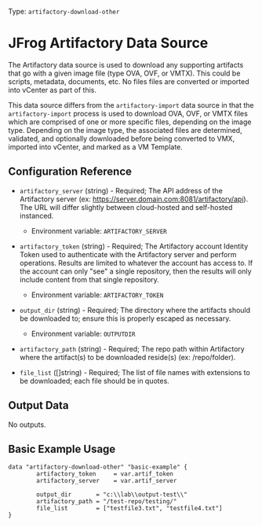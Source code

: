 Type: `artifactory-download-other`

# JFrog Artifactory Data Source

The Artifactory data source is used to download any supporting artifacts that go with a given image file (type OVA, OVF, or VMTX). This could be scripts, metadata, documents, etc. No files files are converted or imported into vCenter as part of this.

This data source differs from the `artifactory-import` data source in that the `artifactory-import` process is used to download OVA, OVF, or VMTX files which are comprised of one or more specific files, depending on the image type. Depending on the image type, the associated files are determined, validated, and optionally downloaded before being converted to VMX, imported into vCenter, and marked as a VM Template.


## Configuration Reference

- `artifactory_server` (string) - Required; The API address of the Artifactory server (ex: https://server.domain.com:8081/artifactory/api). The URL will differ slightly between cloud-hosted and self-hosted instanced.
    * Environment variable: `ARTIFACTORY_SERVER`
- `artifactory_token` (string) - Required; The Artifactory account Identity Token used to authenticate with the Artifactory server and perform operations. Results are limited to whatever the account has access to. If the account can only "see" a single repository, then the results will only include content from that single repository.
    * Environment variable: `ARTIFACTORY_TOKEN`

- `output_dir` (string) - Required; The directory where the artifacts should be downloaded to; ensure this is properly escaped as necessary.
    * Environment variable: `OUTPUTDIR`
- `artifactory_path` (string) - Required; The repo path within Artifactory where the artifact(s) to be downloaded reside(s) (ex: /repo/folder).
- `file_list` ([]string) - Required; The list of file names with extensions to be downloaded; each file should be in quotes.

## Output Data

No outputs.


## Basic Example Usage

```hcl
data "artifactory-download-other" "basic-example" {
		artifactory_token     = var.artif_token  
		artifactory_server    = var.artif_server

		output_dir       = "c:\\lab\\output-test\\"
		artifactory_path = "/test-repo/testing/"
		file_list        = ["testfile3.txt", "testfile4.txt"]
}
```


